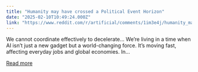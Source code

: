 ```yaml
---
title: "Humanity may have crossed a Political Event Horizon"
date: "2025-02-10T10:49:24.000Z"
link: "https://www.reddit.com/r/artificial/comments/1im3e4j/humanity_may_have_crossed_a_political_event/"
---
```


We cannot coordinate effectively to decelerate...
 We’re living in a time when AI isn’t just a new gadget but a world-changing force. It’s moving fast, affecting everyday jobs and global economies. In...

[Read more](https://www.reddit.com/r/artificial/comments/1im3e4j/humanity_may_have_crossed_a_political_event/)
